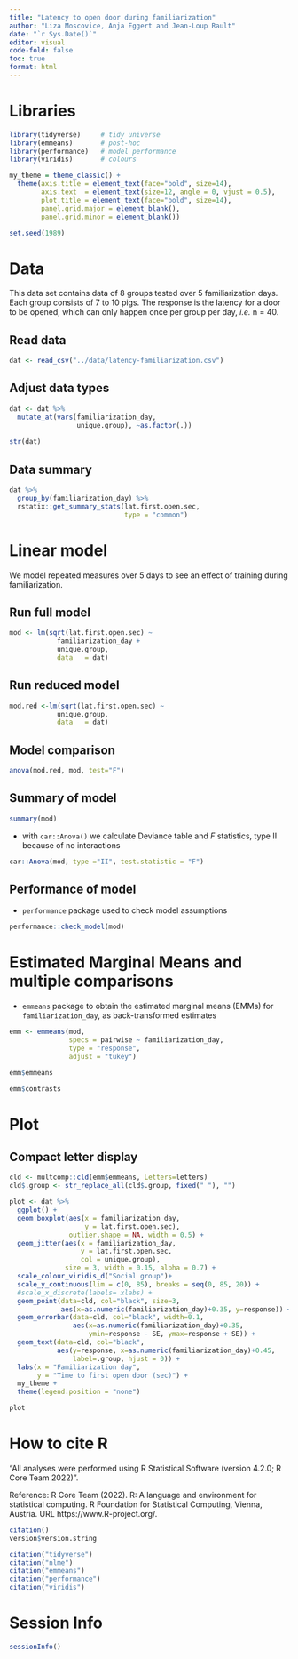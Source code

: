 ```yaml
---
title: "Latency to open door during familiarization"
author: "Liza Moscovice, Anja Eggert and Jean-Loup Rault"
date: "`r Sys.Date()`" 
editor: visual
code-fold: false
toc: true
format: html
---
```


# Libraries

```r
library(tidyverse)     # tidy universe
library(emmeans)       # post-hoc
library(performance)   # model performance
library(viridis)       # colours
```

```r
my_theme = theme_classic() +
  theme(axis.title = element_text(face="bold", size=14),
        axis.text  = element_text(size=12, angle = 0, vjust = 0.5),
        plot.title = element_text(face="bold", size=14),
        panel.grid.major = element_blank(),
        panel.grid.minor = element_blank())
```

```r
set.seed(1989)
```

# Data

This data set contains data of 8 groups tested over 5 familiarization days. Each group consists of 7 to 10 pigs. The response is the latency for a door to be opened, which can only happen once per group per day, *i.e.* n = 40.

## Read data

```r
dat <- read_csv("../data/latency-familiarization.csv")
```

## Adjust data types

```r
dat <- dat %>% 
  mutate_at(vars(familiarization_day,
                 unique.group), ~as.factor(.))
  
str(dat)
```

## Data summary

```r
dat %>%
  group_by(familiarization_day) %>% 
  rstatix::get_summary_stats(lat.first.open.sec, 
                             type = "common")
```

# Linear model

We model repeated measures over 5 days to see an effect of training during familiarization.

## Run full model

```r
mod <- lm(sqrt(lat.first.open.sec) ~ 
            familiarization_day +
            unique.group,
            data   = dat)
```

## Run reduced model

```r
mod.red <-lm(sqrt(lat.first.open.sec) ~ 
            unique.group,
            data   = dat)
```

## Model comparison

```r
anova(mod.red, mod, test="F")
```

## Summary of model

```r
summary(mod)
```

-   with `car::Anova()` we calculate Deviance table and $F$ statistics, type II because of no interactions

```r
car::Anova(mod, type ="II", test.statistic = "F")
```

## Performance of model

-   `performance` package used to check model assumptions

```r
performance::check_model(mod)
```

# Estimated Marginal Means and multiple comparisons

-   `emmeans` package to obtain the estimated marginal means (EMMs) for `familiarization_day`, as back-transformed estimates

```r
emm <- emmeans(mod, 
               specs = pairwise ~ familiarization_day,
               type = "response",
               adjust = "tukey")

emm$emmeans

emm$contrasts
```

# Plot

## Compact letter display

```r
cld <- multcomp::cld(emm$emmeans, Letters=letters) 
cld$.group <- str_replace_all(cld$.group, fixed(" "), "")
```

```r
plot <- dat %>%
  ggplot() +
  geom_boxplot(aes(x = familiarization_day, 
                   y = lat.first.open.sec), 
               outlier.shape = NA, width = 0.5) +
  geom_jitter(aes(x = familiarization_day, 
                  y = lat.first.open.sec, 
                  col = unique.group), 
              size = 3, width = 0.15, alpha = 0.7) +
  scale_colour_viridis_d("Social group")+
  scale_y_continuous(lim = c(0, 85), breaks = seq(0, 85, 20)) +
  #scale_x_discrete(labels= xlabs) +
  geom_point(data=cld, col="black", size=3,
             aes(x=as.numeric(familiarization_day)+0.35, y=response)) +
  geom_errorbar(data=cld, col="black", width=0.1,
                aes(x=as.numeric(familiarization_day)+0.35,
                    ymin=response - SE, ymax=response + SE)) +
  geom_text(data=cld, col="black",
            aes(y=response, x=as.numeric(familiarization_day)+0.45, 
                label=.group, hjust = 0)) +
  labs(x = "Familiarization day",
       y = "Time to first open door (sec)") +
  my_theme +
  theme(legend.position = "none")
```

```r
plot
```

# How to cite R

"All analyses were performed using R Statistical Software (version 4.2.0; R Core Team 2022)".

Reference: R Core Team (2022). R: A language and environment for statistical computing. R Foundation for Statistical Computing, Vienna, Austria. URL https://www.R-project.org/.

```r
citation()
version$version.string
```

```r
citation("tidyverse")
citation("nlme") 
citation("emmeans") 
citation("performance")
citation("viridis")
```

# Session Info

```r
sessionInfo()
```
